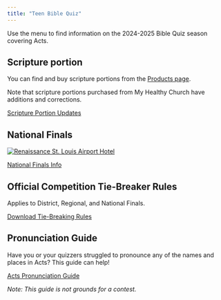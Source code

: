 ```yaml
---
title: "Teen Bible Quiz"
---
```



Use the menu to find information on the 2024-2025 Bible Quiz season covering Acts.

## Scripture portion

You can find and buy scripture portions from the [Products page](/products).

Note that scripture portions purchased from My Healthy Church have additions and corrections.

<a href="/history/2025/scripture-portion" class="button is-primary">Scripture Portion Updates</a>

## National Finals

[![Renaissance St. Louis Airport Hotel](/assets/2023/stl-hotel-promo.jpg)](/history/2025/nationals/)

<a href="/history/2025/nationals/" class="button is-primary">National Finals Info</a>

## Official Competition Tie-Breaker Rules

Applies to District, Regional, and National Finals.

<a href="{% link assets/2025/24-25 TBQ Tie-Breaker Rules.pdf %}" class="button is-primary">Download Tie-Breaking Rules</a>

## Pronunciation Guide

Have you or your quizzers struggled to pronounce any of the names and places in Acts? This guide can help!

<a href="{% link assets/2025/24-25 Acts Chapter Analysis Pronunciations.pdf %}" class="button is-primary">Acts Pronunciation Guide</a>

<i>Note: This guide is not grounds for a contest.</i>
